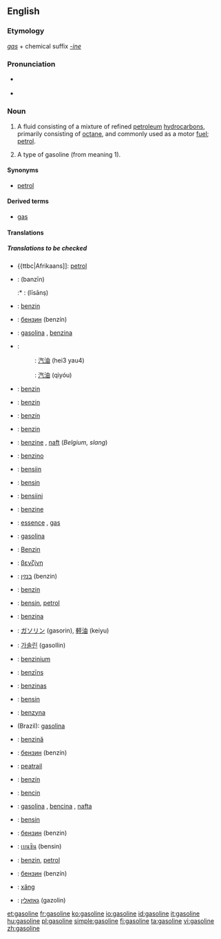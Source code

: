 ==English==
===Etymology===
''[[gas]]'' + chemical suffix ''[[-ine]]''

===Pronunciation===
* {{a|UK}} {{IPA|/ˈgæs.ə.lɪin/}} {{SAMPA|/"g{s.@.li:n/}}
* {{audio|en-us-gasoline.ogg|Audio (US)}}

===Noun===
{{wikipedia}}
{{en-noun|s|-}}

# {{uncountable}} {{North America}} A fluid consisting of a mixture of refined [[petroleum]] [[hydrocarbon]]s, primarily consisting of [[octane]], and commonly used as a motor [[fuel]]; [[petrol]].
# {{countable}} A type of gasoline (from meaning 1).

====Synonyms====
* [[petrol]] {{italbrac|UK|Australia}}

====Derived terms====
* [[gas]] {{italbrac|North America}}

====Translations====
{{trans-top|A fluid mixture of refined petroleum hydrocarbons, commonly used as a motor fuel}}
{{trans-mid}}
{{trans-bottom}}

{{trans-top|A type of gasoline}}
{{trans-mid}}
{{trans-bottom}}
=====Translations to be checked=====
{{checktrans-top}}

* {{ttbc|Afrikaans]]: [[petrol]]
* {{ttbc|Arabic}}: {{ARchar|[[بنزين]]}} (banzīn) {{m}}
*:* {{ttbc|Moroccan}}: {{ARchar|[[ليسانص]]}} (līsānṣ)
* {{ttbc|Bosnian}}: [[benzin]] {{m}}
* {{ttbc|Bulgarian}}: [[бензин]] (benzín) {{m}}
* {{ttbc|Catalan}}: [[gasolina]] {{f}}, [[benzina]] {{f}}
*{{ttbc|Chinese}}:
*: {{ttbc|Cantonese}}: [[汽油]] (hei3 yau4)
*: {{ttbc|Mandarin}}: [[汽油]] (qìyóu)
* {{ttbc|Crimean Tatar}}: [[benzin#Crimean Tatar|benzin]]
* {{ttbc|Croatian}}: [[benzin]]
* {{ttbc|Czech}}: [[benzín]] {{m}}
* {{ttbc|Danish}}: [[benzin]] {{c}}
* {{ttbc|Dutch}}: [[benzine]] {{f}}, [[naft]] (''Belgium, slang'')
* {{ttbc|Esperanto}}: [[benzino]]
* {{ttbc|Estonian}}: [[bensiin]]
* {{ttbc|Faroese}}: [[bensin]] {{n}}
* {{ttbc|Finnish}}: [[bensiini]]
* {{ttbc|Flemish}}: [[benzine]]
* {{ttbc|French}}: [[essence]] {{f}}, [[gas]] {{italbrac|Canadian French}}
* {{ttbc|Galician}}: [[gasolina]] {{f}}
* {{ttbc|German}}: [[Benzin]] {{n}}
* {{ttbc|Greek}}: [[βενζίνη]] {{f}}
* {{ttbc|Hebrew}}: [[בנזין]] (benzin) {{m}}
{{trans-mid}}
* {{ttbc|Hungarian}}: [[benzin]]
* {{ttbc|Indonesian}}: [[bensin]], [[petrol]]
* {{ttbc|Italian}}: [[benzina]] {{f}}
* {{ttbc|Japanese}}: [[ガソリン]] (gasorin), [[軽油]] (keiyu)
* {{ttbc|Korean}}: [[가솔린]] (gasollin)
* {{ttbc|Latin}}: [[benzinium]]
* {{ttbc|Latvian}}: [[benzīns]] {{m}}
* {{ttbc|Lithuanian}}: [[benzinas]]
* {{ttbc|Norwegian}}: [[bensin]]
* {{ttbc|Polish}}: [[benzyna]] {{f}}
* {{ttbc|Portuguese}} (Brazil): [[gasolina]] {{f}}
* {{ttbc|Romanian}}: [[benzină]] {{f}}
* {{ttbc|Russian}}: [[бензин]] (benzín) {{m}}
* {{ttbc|Scottish Gaelic}}: [[peatrail]]
* {{ttbc|Slovak}}: [[benzín]] {{m}}
* {{ttbc|Slovene}}: [[bencin]] {{m}}
* {{ttbc|Spanish}}: [[gasolina]] {{f}}, [[bencina]] {{f}} {{italbrac|Chile}}, [[nafta]] {{f}} {{italbrac|Argentina, Paraguay|Uruguay}}
* {{ttbc|Swedish}}: [[bensin]]
* {{ttbc|Tajik}}: [[бензин]] (benzin)
* {{ttbc|Thai}}: [[เบนซิน]] (bensin)
* {{ttbc|Turkish}}: [[benzin]], [[petrol]]
* {{ttbc|Ukrainian}}: [[бензин]] (benzín) {{m}}
* {{ttbc|Vietnamese}}: [[xăng]]
* {{ttbc|Yiddish}}: [[גאזאלין]] (gazolin)
{{trans-bottom}}

[[et:gasoline]]
[[fr:gasoline]]
[[ko:gasoline]]
[[io:gasoline]]
[[id:gasoline]]
[[it:gasoline]]
[[hu:gasoline]]
[[pl:gasoline]]
[[simple:gasoline]]
[[fi:gasoline]]
[[ta:gasoline]]
[[vi:gasoline]]
[[zh:gasoline]]